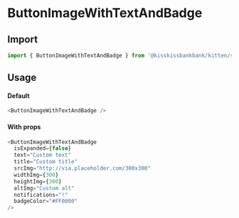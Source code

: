 
<Meta title="Buttons/ButtonImageWithTextAndBadge" component={ButtonImageWithTextAndBadge} />

# ButtonImageWithTextAndBadge

<Canvas>
  <Story name="Example" story={stories.Default} />
</Canvas>

## Import

```js
import { ButtonImageWithTextAndBadge } from '@kisskissbankbank/kitten/src/components/buttons/button-image-with-text-and-badge'
```

## Usage

#### Default

```js
<ButtonImageWithTextAndBadge />
```

#### With props

```js
<ButtonImageWithTextAndBadge
  isExpanded={false}
  text="Custom text"
  title="Custom title"
  srcImg="http://via.placeholder.com/300x300"
  widthImg={300}
  heightImg={300}
  altImg="Custom alt"
  notifications="!"
  badgeColor="#FF0000"
/>
```
